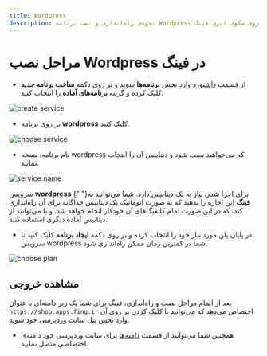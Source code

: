```yaml
---
title: Wordpress
description: نحوه‌ی راه‌اندازی و نصب برنامه Wordpress بر روی سکوی ابری فینگ.
---
```



<Platform>
  <PlatformHead
    title="دیتابیس Wordpress"
    src="https://raw.githubusercontent.com/devicons/devicon/master/icons/wordpress/wordpress-original.svg"
  />
</Platform>

# مراحل نصب Wordpress در فینگ

- از قسمت [داشبورد](https://dashboard.fing.ir) وارد بخش **برنامه‌ها** شوید و بر روی دکمه **ساخت برنامه جدید** کلیک کرده و گزینه **برنامه‌‌های آماده** را انتخاب کنید.

![create service](/docs/images/service-create.jpg)

- بر روی برنامه **wordpress** کلیک کنید.

![choose service](/docs/images/service-choose-wordpress.jpg)

- نام برنامه، نسخه wordpress که می‌خواهید نصب شود و دیتابیس آن را انتخاب نمایید.

![service name](/docs/images/service-wordpress-create.jpg)

<Notice variant="info">
  سرویس <b>wordpress</b> برای اجرا شدن نیاز به یک دیتابیس دارد. شما می‌توانید به{" "}
  <b>فینگ</b> این اجازه را بدهید که به صورت اتوماتیک یک دیتابیس جداگانه برای آن
  راه‌اندازی کند، که در این صورت تمام کانفیگ‌های آن خودکار انجام خواهد شد. و یا
  می‌توانید از دیتابیس آماده دیگری استفاده کنید.
</Notice>

- در پایان پلن مورد نیاز خود را انتخاب کرده و بر روی دکمه **ایجاد برنامه** کلیک کنید تا سرویس wordpress شما در کمترین زمان ممکن راه‌اندازی شود.

![choose plan](/docs/images/choose-plan.jpg)

## مشاهده خروجی

بعد از اتمام مراحل نصب و راه‌اندازی، فینگ برای شما یک زیر دامنه‌‌ای‌ با عنوان `https://shop.apps.fing.ir` اختصاص می‌دهد که می‌توانید با کلیک کردن بر روی آن وارد بخش پنل سایت وردپرسی خود شوید.

- همچنین شما می‌توانید از قسمت [دامنه‌ها](/apps/domains) برای سایت وردپرسی خود دامنه‌ی اختصاصی متصل نمایید.
